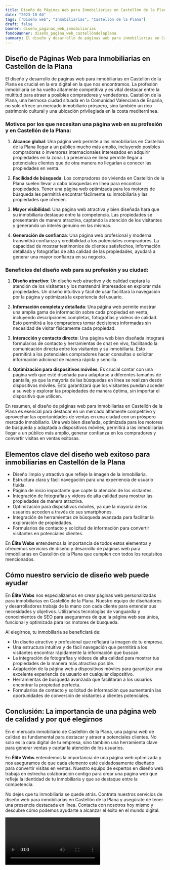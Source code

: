 ```yaml
---
title: Diseño de Páginas Web para Inmobiliarias en Castellón de la Plana
date: "2023-10-04"
tags: ["Diseño web", "Inmobiliarias", "Castellón de la Plana"]
draft: false
banner: diseño_paginas_web_inmobiliarias
fondoBanner: diseño_pagina_web_castellóndelaplana
summary: El diseño y desarrollo de páginas web para inmobiliarias en Castellón de la Plana es crucial en la era digital en la que nos encontramos. La profesión inmobiliaria se ha vuelto altamente competitiva y es vital destacar entre la multitud para atraer a posibles compradores y vendedores. Castellón de la Plana, una hermosa ciudad situada en la Comunidad Valenciana de España, no solo ofrece un mercado inmobiliario próspero, sino también un rico patrimonio cultural y una ubicación privilegiada en la costa mediterránea.
---
```



## Diseño de Páginas Web para Inmobiliarias en Castellón de la Plana

El diseño y desarrollo de páginas web para inmobiliarias en Castellón de la Plana es crucial en la era digital en la que nos encontramos. La profesión inmobiliaria se ha vuelto altamente competitiva y es vital destacar entre la multitud para atraer a posibles compradores y vendedores. Castellón de la Plana, una hermosa ciudad situada en la Comunidad Valenciana de España, no solo ofrece un mercado inmobiliario próspero, sino también un rico patrimonio cultural y una ubicación privilegiada en la costa mediterránea.

### Motivos por los que necesitan una página web en su profesión y en Castellón de la Plana:

1. **Alcance global**: Una página web permite a las inmobiliarias en Castellón de la Plana llegar a un público mucho más amplio, incluyendo posibles compradores o inversores internacionales interesados en adquirir propiedades en la zona. La presencia en línea permite llegar a potenciales clientes que de otra manera no llegarían a conocer las propiedades en venta.

2. **Facilidad de búsqueda**: Los compradores de vivienda en Castellón de la Plana suelen llevar a cabo búsquedas en línea para encontrar propiedades. Tener una página web optimizada para los motores de búsqueda les permitirá encontrar fácilmente su inmobiliaria y las propiedades que ofrecen.

3. **Mayor visibilidad**: Una página web atractiva y bien diseñada hará que su inmobiliaria destaque entre la competencia. Las propiedades se presentarán de manera atractiva, captando la atención de los visitantes y generando un interés genuino en las mismas.

4. **Generación de confianza**: Una página web profesional y moderna transmitirá confianza y credibilidad a los potenciales compradores. La capacidad de mostrar testimonios de clientes satisfechos, información detallada y fotografías de alta calidad de las propiedades, ayudará a generar una mayor confianza en su negocio.

### Beneficios del diseño web para su profesión y su ciudad:

1. **Diseño atractivo**: Un diseño web atractivo y de calidad captará la atención de los visitantes y los mantendrá interesados en explorar más propiedades. Un diseño intuitivo y fácil de usar facilitará la navegación por la página y optimizará la experiencia del usuario.

2. **Información completa y detallada**: Una página web permite mostrar una amplia gama de información sobre cada propiedad en venta, incluyendo descripciones completas, fotografías y videos de calidad. Esto permitirá a los compradores tomar decisiones informadas sin necesidad de visitar físicamente cada propiedad.

3. **Interacción y contacto directo**: Una página web bien diseñada integrará formularios de contacto y herramientas de chat en vivo, facilitando la comunicación directa entre los visitantes y su inmobiliaria. Esto permitirá a los potenciales compradores hacer consultas o solicitar información adicional de manera rápida y sencilla.

4. **Optimización para dispositivos móviles**: Es crucial contar con una página web que esté diseñada para adaptarse a diferentes tamaños de pantalla, ya que la mayoría de las búsquedas en línea se realizan desde dispositivos móviles. Esto garantizará que los visitantes puedan acceder a su web y explorar las propiedades de manera óptima, sin importar el dispositivo que utilicen.

En resumen, el diseño de páginas web para inmobiliarias en Castellón de la Plana es esencial para destacar en un mercado altamente competitivo y aprovechar las oportunidades de ventas en una ciudad con un próspero mercado inmobiliario. Una web bien diseñada, optimizada para los motores de búsqueda y adaptada a dispositivos móviles, permitirá a las inmobiliarias llegar a un público más amplio, generar confianza en los compradores y convertir visitas en ventas exitosas.

<GifSeo />

<Cta />

## Elementos clave del diseño web exitoso para inmobiliarias en Castellón de la Plana

- Diseño limpio y atractivo que refleje la imagen de la inmobiliaria.
- Estructura clara y fácil navegación para una experiencia de usuario fluida.
- Página de inicio impactante que capte la atención de los visitantes.
- Integración de fotografías y videos de alta calidad para mostrar las propiedades de manera atractiva.
- Optimización para dispositivos móviles, ya que la mayoría de los usuarios acceden a través de sus smartphones.
- Integración de herramientas de búsqueda avanzada para facilitar la exploración de propiedades.
- Formularios de contacto y solicitud de información para convertir visitantes en potenciales clientes.

En **Élite Webs** entendemos la importancia de todos estos elementos y ofrecemos servicios de diseño y desarrollo de páginas web para inmobiliarias en Castellón de la Plana que cumplen con todos los requisitos mencionados.

## Cómo nuestro servicio de diseño web puede ayudar

En **Élite Webs** nos especializamos en crear páginas web personalizadas para inmobiliarias en Castellón de la Plana. Nuestro equipo de diseñadores y desarrolladores trabaja de la mano con cada cliente para entender sus necesidades y objetivos. Utilizamos tecnologías de vanguardia y conocimientos de SEO para asegurarnos de que la página web sea única, funcional y optimizada para los motores de búsqueda.

Al elegirnos, tu inmobiliaria se beneficiará de:

- Un diseño atractivo y profesional que reflejará la imagen de tu empresa.
- Una estructura intuitiva y de fácil navegación que permitirá a los visitantes encontrar rápidamente la información que buscan.
- La integración de fotografías y videos de alta calidad para mostrar tus propiedades de la manera más atractiva posible.
- Adaptación de la página web a dispositivos móviles para garantizar una excelente experiencia de usuario en cualquier dispositivo.
- Herramientas de búsqueda avanzada que facilitarán a los usuarios encontrar la propiedad perfecta.
- Formularios de contacto y solicitud de información que aumentarán las oportunidades de conversión de visitantes a clientes potenciales.

## Conclusión: La importancia de una página web de calidad y por qué elegirnos

En el mercado inmobiliario de Castellón de la Plana, una página web de calidad es fundamental para destacar y atraer a potenciales clientes. No solo es la cara digital de tu empresa, sino también una herramienta clave para generar ventas y captar la atención de los usuarios.

En **Élite Webs** entendemos la importancia de una página web optimizada y nos aseguramos de que cada elemento esté cuidadosamente diseñado para convertir visitas en ventas. Nuestro equipo de expertos en diseño web trabaja en estrecha colaboración contigo para crear una página web que refleje la identidad de tu inmobiliaria y que se destaque entre la competencia.

No dejes que tu inmobiliaria se quede atrás. Contrata nuestros servicios de diseño web para inmobiliarias en Castellón de la Plana y asegúrate de tener una presencia destacada en línea. Contacta con nosotros hoy mismo y descubre cómo podemos ayudarte a alcanzar el éxito en el mundo digital.

<Video />

<CtaBot job="Inmobiliarias" city="Castellón de la Plana" />

<Gmaps query="Castellón de la Plana+españa+maps" />
